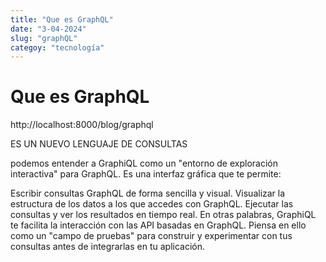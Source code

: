 ```yaml
---
title: "Que es GraphQL"
date: "3-04-2024"
slug: "graphQL"
categoy: "tecnología"
---
```


# Que es GraphQL
http://localhost:8000/blog/graphql

ES UN NUEVO LENGUAJE DE CONSULTAS 

podemos entender a GraphiQL como un "entorno de exploración interactiva" para GraphQL. Es una interfaz gráfica que te permite:

Escribir consultas GraphQL de forma sencilla y visual.
Visualizar la estructura de los datos a los que accedes con GraphQL.
Ejecutar las consultas y ver los resultados en tiempo real.
En otras palabras, GraphiQL te facilita la interacción con las API basadas en GraphQL.  Piensa en ello como un "campo de pruebas" para construir y experimentar con tus consultas antes de integrarlas en tu aplicación.
